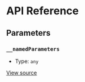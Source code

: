 # API Reference

## Parameters

### `__namedParameters`

- Type: `any`

[View source](https://github.com/vtex/shoreline/blob/7b41b411d/packages/date/src/calendar/calendar-provider.tsx#L10)
